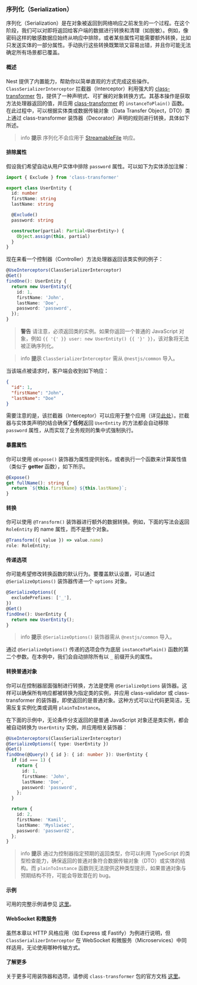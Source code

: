 ### 序列化（Serialization）

序列化（Serialization）是在对象被返回到网络响应之前发生的一个过程。在这个阶段，我们可以对即将返回给客户端的数据进行转换和清理（如脱敏）。例如，像密码这样的敏感数据应始终从响应中排除，或者某些属性可能需要额外转换，比如只发送实体的一部分属性。手动执行这些转换既繁琐又容易出错，并且你可能无法确定所有场景都已覆盖。

#### 概述

Nest 提供了内置能力，帮助你以简单直观的方式完成这些操作。`ClassSerializerInterceptor` 拦截器（Interceptor）利用强大的 [class-transformer](https://github.com/typestack/class-transformer) 包，提供了一种声明式、可扩展的对象转换方式。其基本操作是获取方法处理器返回的值，并应用 [class-transformer](https://github.com/typestack/class-transformer) 的 `instanceToPlain()` 函数。在此过程中，可以根据实体类或数据传输对象（Data Transfer Object，DTO）类上通过 class-transformer 装饰器（Decorator）声明的规则进行转换，具体如下所述。

> info **提示** 序列化不会应用于 [StreamableFile](https://docs.nestjs.com/techniques/streaming-files#streamable-file-class) 响应。

#### 排除属性

假设我们希望自动从用户实体中排除 `password` 属性。可以如下为实体添加注解：

```ts
import { Exclude } from 'class-transformer'

export class UserEntity {
  id: number
  firstName: string
  lastName: string

  @Exclude()
  password: string

  constructor(partial: Partial<UserEntity>) {
    Object.assign(this, partial)
  }
}
```

现在来看一个控制器（Controller）方法处理器返回该类实例的例子：

```ts
@UseInterceptors(ClassSerializerInterceptor)
@Get()
findOne(): UserEntity {
  return new UserEntity({
    id: 1,
    firstName: 'John',
    lastName: 'Doe',
    password: 'password',
  });
}
```

> **警告** 请注意，必须返回类的实例。如果你返回一个普通的 JavaScript 对象，例如 `{{ '{' }} user: new UserEntity() {{ '}' }}`，该对象将无法被正确序列化。

> info **提示** `ClassSerializerInterceptor` 需从 `@nestjs/common` 导入。

当该端点被请求时，客户端会收到如下响应：

```json
{
  "id": 1,
  "firstName": "John",
  "lastName": "Doe"
}
```

需要注意的是，该拦截器（Interceptor）可以应用于整个应用（详见[此处](https://docs.nestjs.com/interceptors#binding-interceptors)）。拦截器与实体类声明的结合确保了**任何**返回 `UserEntity` 的方法都会自动移除 `password` 属性，从而实现了业务规则的集中式强制执行。

#### 暴露属性

你可以使用 `@Expose()` 装饰器为属性提供别名，或者执行一个函数来计算属性值（类似于 **getter** 函数），如下所示。

```ts
@Expose()
get fullName(): string {
  return `${this.firstName} ${this.lastName}`;
}
```

#### 转换

你可以使用 `@Transform()` 装饰器进行额外的数据转换。例如，下面的写法会返回 `RoleEntity` 的 name 属性，而不是整个对象。

```ts
@Transform(({ value }) => value.name)
role: RoleEntity;
```

#### 传递选项

你可能希望修改转换函数的默认行为。要覆盖默认设置，可以通过 `@SerializeOptions()` 装饰器传递一个 `options` 对象。

```ts
@SerializeOptions({
  excludePrefixes: ['_'],
})
@Get()
findOne(): UserEntity {
  return new UserEntity();
}
```

> info **提示** `@SerializeOptions()` 装饰器需从 `@nestjs/common` 导入。

通过 `@SerializeOptions()` 传递的选项会作为底层 `instanceToPlain()` 函数的第二个参数。在本例中，我们会自动排除所有以 `_` 前缀开头的属性。

#### 转换普通对象

你可以在控制器层面强制进行转换，方法是使用 `@SerializeOptions` 装饰器。这样可以确保所有响应都被转换为指定类的实例，并应用 class-validator 或 class-transformer 的装饰器，即使返回的是普通对象。这种方式可以让代码更简洁，无需反复实例化类或调用 `plainToInstance`。

在下面的示例中，无论条件分支返回的是普通 JavaScript 对象还是类实例，都会被自动转换为 `UserEntity` 实例，并应用相关装饰器：

```ts
@UseInterceptors(ClassSerializerInterceptor)
@SerializeOptions({ type: UserEntity })
@Get()
findOne(@Query() { id }: { id: number }): UserEntity {
  if (id === 1) {
    return {
      id: 1,
      firstName: 'John',
      lastName: 'Doe',
      password: 'password',
    };
  }

  return {
    id: 2,
    firstName: 'Kamil',
    lastName: 'Mysliwiec',
    password: 'password2',
  };
}
```

> info **提示** 通过为控制器指定预期的返回类型，你可以利用 TypeScript 的类型检查能力，确保返回的普通对象符合数据传输对象（DTO）或实体的结构。而 `plainToInstance` 函数则无法提供这种类型提示，如果普通对象与预期结构不符，可能会导致潜在的 bug。

#### 示例

可用的完整示例请参见 [这里](https://github.com/nestjs/nest/tree/master/sample/21-serializer)。

#### WebSocket 和微服务

虽然本章以 HTTP 风格应用（如 Express 或 Fastify）为例进行说明，但 `ClassSerializerInterceptor` 在 WebSocket 和微服务（Microservices）中同样适用，无论使用哪种传输方式。

#### 了解更多

关于更多可用装饰器和选项，请参阅 `class-transformer` 包的官方文档 [这里](https://github.com/typestack/class-transformer)。

